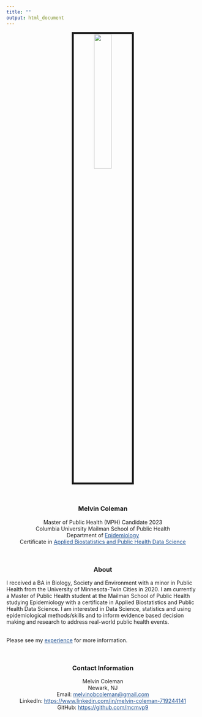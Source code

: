 ```yaml
---
title: ""
output: html_document
---
```

<style>
a:link {
    color: #1D4F91;
}
a:visited {
    color: #1D4F91;
}
 a:hover {
    color: #1D4F91;
}
</style>

<center>
<img src="images/me.jpeg" style="width:30%; border:5px solid">

<br>

### Melvin Coleman

Master of Public Health (MPH) Candidate 2023 <br>
Columbia University Mailman School of Public Health <br>
Department of [Epidemiology](https://www.publichealth.columbia.edu/academics/degrees/master-public-health/columbia-mph/mph-epidemiology) <br>
Certificate in [Applied Biostatistics and Public Health Data Science](https://www.publichealth.columbia.edu/academics/degrees/master-public-health/certificates/applied-biostatistics-and-public-health-data-science) <br>

<br>

### About 
<p align="left">
I received a BA in Biology, Society and Environment with a minor in Public Health from the University of Minnesota-Twin Cities in 2020. I am currently a Master of Public Health student at the Mailman School of Public Health studying Epidemiology with a certificate in Applied Biostatistics and Public Health Data Science. I am interested in Data Science, statistics and using epidemiological methods/skills and to inform evidence based decision making and research to address real-world public health events. 
</p>
<p align="left"><br> Please see my [experience](resume.html) for more information.</p>

<br>

### Contact Information 
Melvin Coleman <br> 
Newark, NJ <br> 
Email: [melvinobcoleman@gmail.com](mailto:mbc2178@cumc.columbia.edu) <br>
LinkedIn: [https://www.linkedin.com/in/melvin-coleman-719244141](https://www.linkedin.com/in/melvin-coleman-719244141) <br>
GitHub: [https://github.com/mcmvp9](https://github.com/mcmvp9)

</center>




